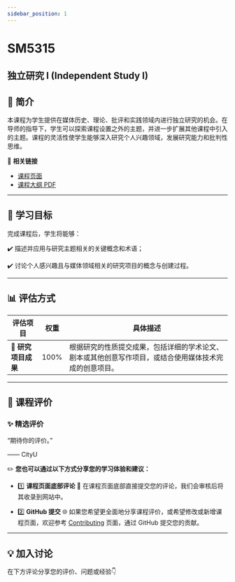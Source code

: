 ```yaml
---
sidebar_position: 1
---
```


# SM5315
## 独立研究 I (Independent Study I)

## **📘 简介**
本课程为学生提供在媒体历史、理论、批评和实践领域内进行独立研究的机会。在导师的指导下，学生可以探索课程设置之外的主题，并进一步扩展其他课程中引入的主题。课程的灵活性使学生能够深入研究个人兴趣领域，发展研究能力和批判性思维。

🔗 **相关链接**
- [课程页面](https://www.cityu.edu.hk/catalogue/pg/202425/course/SM5315.htm)
- [课程大纲 PDF](https://www.cityu.edu.hk/catalogue/pg/202425/course/SM5315.pdf)

---

## **🎯 学习目标**

完成课程后，学生将能够：

✔️ 描述并应用与研究主题相关的关键概念和术语；

✔️ 讨论个人感兴趣且与媒体领域相关的研究项目的概念与创建过程。

---

## **📊 评估方式**

| **评估项目**          | **权重** | **具体描述**                                                                                       |
|----------------------|---------|---------------------------------------------------------------------------------------------------|
| **📂 研究项目成果**   | 100%     | 根据研究的性质提交成果，包括详细的学术论文、剧本或其他创意写作项目，或结合使用媒体技术完成的创意项目。                                        |

---

## **💬 课程评价**

### ✨ **精选评价**
<div className={commentStyles.commentBox}>
    <p className={commentStyles.commentText}>
        “期待你的评价。”
    </p>
    <p className={commentStyles.commentAuthor}>—— CityU</p>
</div>

✏️ **您也可以通过以下方式分享您的学习体验和建议：**

- 1️⃣ **课程页面底部评论**
💬 在课程页面底部直接提交您的评论，我们会审核后将其收录到网站中。

- 2️⃣ **GitHub 提交**
🌐 如果您希望更全面地分享课程评价，或希望修改或新增课程页面，欢迎参考 [Contributing](https://penjc.github.io/cityU-navigator/contributing) 页面，通过 GitHub 提交您的贡献。

---

## **💡 加入讨论**

在下方评论分享您的评价、问题或经验👇
<Utterances />